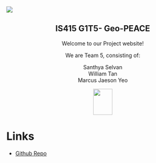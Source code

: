 ![]()

![]()

![](images/Untitled%20design.jpg)

::: {style="text-align: center;"}
# IS415 G1T5- Geo-PEACE

Welcome to our Project website!

We are Team 5, consisting of:

Santhya Selvan\
William Tan\
Marcus Jaeson Yeo

![](images/clipboard-3137361860.png){width="50" height="68"}
:::

# Links

-   [Github Repo](https://github.com/WASDuser/is415-g1t5-gaaProj)
